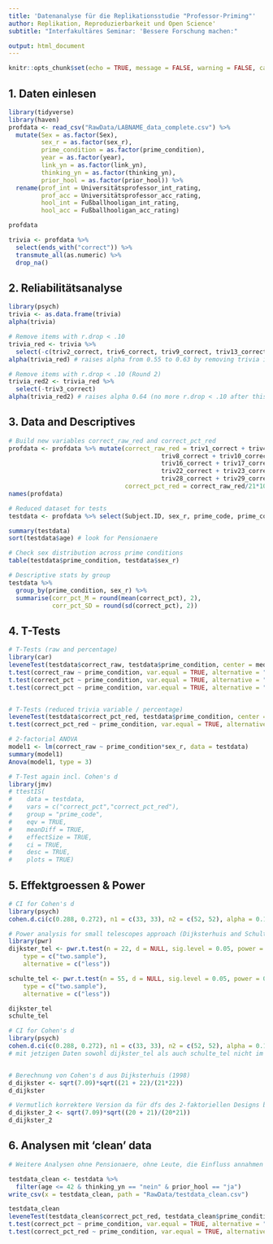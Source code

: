 ```yaml
---
title: 'Datenanalyse für die Replikationsstudie "Professor-Priming"'
author: Replikation, Reproduzierbarkeit und Open Science'
subtitle: "Interfakultäres Seminar: 'Bessere Forschung machen:"

output: html_document
---
```


```r
knitr::opts_chunk$set(echo = TRUE, message = FALSE, warning = FALSE, cache = TRUE)
```


## 1. Daten einlesen

```r
library(tidyverse)
library(haven)
profdata <- read_csv("RawData/LABNAME_data_complete.csv") %>%
  mutate(Sex = as.factor(Sex),
         sex_r = as.factor(sex_r),
         prime_condition = as.factor(prime_condition),
         year = as.factor(year),
         link_yn = as.factor(link_yn),
         thinking_yn = as.factor(thinking_yn),
         prior_hool = as.factor(prior_hool)) %>% 
  rename(prof_int = Universitätsprofessor_int_rating,
         prof_acc = Universitätsprofessor_acc_rating,
         hool_int = Fußballhooligan_int_rating,
         hool_acc = Fußballhooligan_acc_rating)

profdata

trivia <- profdata %>%
  select(ends_with("correct")) %>% 
  transmute_all(as.numeric) %>% 
  drop_na()
```


## 2. Reliabilitätsanalyse

```r
library(psych)
trivia <- as.data.frame(trivia)
alpha(trivia)

# Remove items with r.drop < .10
trivia_red <- trivia %>%
  select(-c(triv2_correct, triv6_correct, triv9_correct, triv13_correct, triv14_correct, triv20_correct, triv24_correct))  
alpha(trivia_red) # raises alpha from 0.55 to 0.63 by removing trivia items with negative or no relation with total 

# Remove items with r.drop < .10 (Round 2)
trivia_red2 <- trivia_red %>%
  select(-triv3_correct)
alpha(trivia_red2) # raises alpha 0.64 (no more r.drop < .10 after this round) 
```


## 3. Data and Descriptives

```r

# Build new variables correct_raw_red and correct_pct_red
profdata <- profdata %>% mutate(correct_raw_red = triv1_correct + triv4_correct + triv5_correct + triv7_correct  + 
                                          triv8_correct + triv10_correct + triv11_correct + triv12_correct + triv15_correct +
                                          triv16_correct + triv17_correct + triv18_correct + triv19_correct + triv21_correct +
                                          triv22_correct + triv23_correct + triv25_correct + triv26_correct + triv27_correct +
                                          triv28_correct + triv29_correct,
                                correct_pct_red = correct_raw_red/21*100)
names(profdata)

# Reduced dataset for tests
testdata <- profdata %>% select(Subject.ID, sex_r, prime_code, prime_condition, age, link_yn, thinking_yn, prior_hool, prof_int, prof_acc, hool_int, hool_acc, correct_raw, correct_pct, correct_raw_red, correct_pct_red)

summary(testdata)
sort(testdata$age) # look for Pensionaere

# Check sex distribution across prime conditions
table(testdata$prime_condition, testdata$sex_r)

# Descriptive stats by group
testdata %>% 
  group_by(prime_condition, sex_r) %>% 
  summarise(corr_pct_M = round(mean(correct_pct), 2),
            corr_pct_SD = round(sd(correct_pct), 2))
```

## 4. T-Tests

```r
# T-Tests (raw and percentage)
library(car)
leveneTest(testdata$correct_raw, testdata$prime_condition, center = median)
t.test(correct_raw ~ prime_condition, var.equal = TRUE, alternative = "less", data = testdata)
t.test(correct_pct ~ prime_condition, var.equal = TRUE, alternative = "less", data = testdata)
t.test(correct_pct ~ prime_condition, var.equal = TRUE, alternative = "two.sided", data = testdata)


# T-Tests (reduced trivia variable / percentage)
leveneTest(testdata$correct_pct_red, testdata$prime_condition, center = median)
t.test(correct_pct_red ~ prime_condition, var.equal = TRUE, alternative = "less", data = testdata)

# 2-factorial ANOVA
model1 <- lm(correct_raw ~ prime_condition*sex_r, data = testdata)
summary(model1)
Anova(model1, type = 3)

# T-Test again incl. Cohen's d
library(jmv)
# ttestIS(
#    data = testdata,
#    vars = c("correct_pct","correct_pct_red"),
#    group = "prime_code",
#    eqv = TRUE,
#    meanDiff = TRUE,
#    effectSize = TRUE,
#    ci = TRUE,
#    desc = TRUE,
#    plots = TRUE)
```

## 5. Effektgroessen & Power

```r
# CI for Cohen's d
library(psych)
cohen.d.ci(c(0.288, 0.272), n1 = c(33, 33), n2 = c(52, 52), alpha = 0.10)

# Power analysis for small telescopes approach (Dijksterhuis and Schulte data) (setzt hier eig. equal n voraus...)
library(pwr)
dijkster_tel <- pwr.t.test(n = 22, d = NULL, sig.level = 0.05, power = 0.33, 
    type = c("two.sample"),
    alternative = c("less"))

schulte_tel <- pwr.t.test(n = 55, d = NULL, sig.level = 0.05, power = 0.33, 
    type = c("two.sample"),
    alternative = c("less"))

dijkster_tel
schulte_tel

# CI for Cohen's d
library(psych)
cohen.d.ci(c(0.288, 0.272), n1 = c(33, 33), n2 = c(52, 52), alpha = 0.10) 
# mit jetzigen Daten sowohl dijkster_tel als auch schulte_tel nicht im CI


# Berechnung von Cohen's d aus Dijksterhuis (1998)
d_dijkster <- sqrt(7.09)*sqrt((21 + 22)/(21*22))
d_dijkster

# Vermutlich korrektere Version da für dfs des 2-faktoriellen Designs bei Dijksterhuis angepasst
d_dijkster_2 <- sqrt(7.09)*sqrt((20 + 21)/(20*21))
d_dijkster_2

```

## 6. Analysen mit 'clean' data

```r
# Weitere Analysen ohne Pensionaere, ohne Leute, die Einfluss annahmen sowie ohne Leute, die "Hool" nicht kannten

testdata_clean <- testdata %>% 
  filter(age <= 42 & thinking_yn == "nein" & prior_hool == "ja")
write_csv(x = testdata_clean, path = "RawData/testdata_clean.csv")

testdata_clean
leveneTest(testdata_clean$correct_pct_red, testdata_clean$prime_condition, center = median)
t.test(correct_pct ~ prime_condition, var.equal = TRUE, alternative = "less", data = testdata_clean)
t.test(correct_pct_red ~ prime_condition, var.equal = TRUE, alternative = "less", data = testdata_clean)
```

